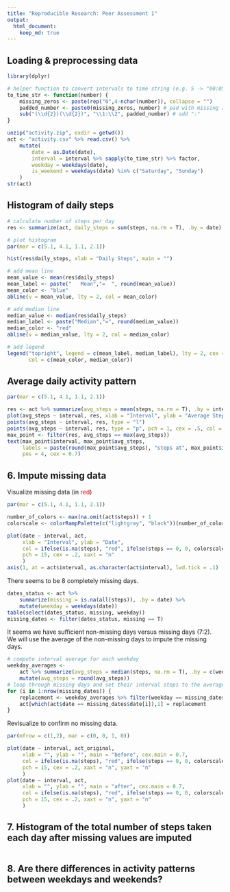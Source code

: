```yaml
---
title: "Reproducible Research: Peer Assessment 1"
output: 
  html_document:
    keep_md: true
---
```



## Loading & preprocessing data

```r
library(dplyr)
```

```r
# helper function to convert intervals to time string (e.g. 5 -> "00:05")
to_time_str <- function(number) {
    missing_zeros <- paste(rep("0",4-nchar(number)), collapse = "")
    padded_number <- paste0(missing_zeros, number) # pad with missing zeros
    sub("(\\d{2})(\\d{2})", "\\1:\\2", padded_number) # add ":"
}
```

```r
unzip("activity.zip", exdir = getwd())
act <- "activity.csv" %>% read.csv() %>%
    mutate(
        date = as.Date(date),
        interval = interval %>% sapply(to_time_str) %>% factor,
        weekday = weekdays(date),
        is_weekend = weekdays(date) %in% c("Saturday", "Sunday")
    )
str(act)
```

## Histogram of daily steps

```r
# calculate number of steps per day
res <- summarize(act, daily_steps = sum(steps, na.rm = T), .by = date)

# plot histogram
par(mar = c(5.1, 4.1, 1.1, 2.1))

hist(res$daily_steps, xlab = "Daily Steps", main = "")

# add mean line
mean_value <- mean(res$daily_steps)
mean_label <- paste("   Mean","=  ", round(mean_value))
mean_color <- "blue"
abline(v = mean_value, lty = 2, col = mean_color)

# add median line
median_value <- median(res$daily_steps)
median_label <- paste("Median","=", round(median_value))
median_color <- "red"
abline(v = median_value, lty = 2, col = median_color)

# add legend
legend("topright", legend = c(mean_label, median_label), lty = 2, cex = 0.7,
       col = c(mean_color, median_color))

```

## Average daily activity pattern

```r
par(mar = c(5.1, 4.1, 1.1, 2.1))

res <- act %>% summarize(avg_steps = mean(steps, na.rm = T), .by = interval)
plot(avg_steps ~ interval, res, xlab = "Interval", ylab = "Average Steps")
points(avg_steps ~ interval, res, type = "l")
points(avg_steps ~ interval, res, type = "p", pch = 1, cex = .5, col = "coral3")
max_point <- filter(res, avg_steps == max(avg_steps))
text(max_point$interval, max_point$avg_steps,
     labels = paste(round(max_point$avg_steps), "steps at", max_point$interval),
     pos = 4, cex = 0.7)
```

## 6. Impute missing data

Visualize missing data (in <span style="color: red;">red</span>)
```r
par(mar = c(5.1, 4.1, 1.1, 2.1))

number_of_colors <- max(na.omit(act$steps)) + 1
colorscale <- colorRampPalette(c("lightgray", "black"))(number_of_colors)

plot(date ~ interval, act,
     xlab = "Interval", ylab = "Date",
     col = ifelse(is.na(steps), "red", ifelse(steps == 0, 0, colorscale[steps + 1])),
     pch = 15, cex = .2, xaxt = "n"
     )
axis(1, at = act$interval, as.character(act$interval), lwd.tick = .1)

```

There seems to be 8 completely missing days.

```r
dates_status <- act %>%
    summarize(missing = is.na(all(steps)), .by = date) %>%
    mutate(weekday = weekdays(date))
table(select(dates_status, missing, weekday))
missing_dates <- filter(dates_status, missing == T)
```
It seems we have sufficient non-missing days versus missing days (7:2).  
We will use the average of the non-missing days to impute the missing days.

```r
# compute interval average for each weekday
weekday_averages <-
    act %>% summarize(avg_steps = median(steps, na.rm = T), .by = c(weekday, interval)) %>%
    mutate(avg_steps = round(avg_steps))
# loop through missing days and set their interval steps to the average for that weekday
for (i in 1:nrow(missing_dates)) {
    replacement <- weekday_averages %>% filter(weekday == missing_dates$weekday[i]) %>% select(avg_steps)
    act[which(act$date == missing_dates$date[i]),1] = replacement
}
```

Revisualize to confirm no missing data.

```r
par(mfrow = c(1,2), mar = c(0, 0, 1, 0))

plot(date ~ interval, act_original,
     xlab = "", ylab = "", main = "before", cex.main = 0.7,
     col = ifelse(is.na(steps), "red", ifelse(steps == 0, 0, colorscale[steps + 1])),
     pch = 15, cex = .2, xaxt = "n", yaxt = "n"
     )
plot(date ~ interval, act,
     xlab = "", ylab = "", main = "after", cex.main = 0.7,
     col = ifelse(is.na(steps), "red", ifelse(steps == 0, 0, colorscale[steps + 1])),
     pch = 15, cex = .2, xaxt = "n", yaxt = "n"
     )
```

## 7. Histogram of the total number of steps taken each day after missing values are imputed

```r

```

## 8. Are there differences in activity patterns between weekdays and weekends?

```r

```
